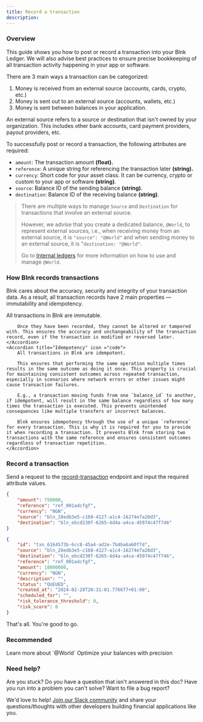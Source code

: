 ```yaml
---
title: Record a transaction
description:
---
```

### Overview

This guide shows you how to post or record a transaction into your Blnk Ledger. We will also advise best practices to ensure precise bookkeeping of all transaction activity happening in your app or software. 

There are 3 main ways a transaction can be categorized:

1. Money is received from an external source (accounts, cards, crypto, etc.)
2. Money is sent out to an external source (accounts, wallets, etc.)
3. Money is sent between balances in your application.

<Tip>
	An external source refers to a source or destination that isn't owned by your organization. This includes other bank accounts, card payment providers, payout providers, etc.
</Tip>

To successfully post or record a transaction, the following attributes are required:

- `amount`: The transaction amount **(float).**
- `reference`: A unique string for referencing the transaction later **(string).** 
- `currency`: Short code for your asset class. It can be currency, crypto or custom to your app or software **(string)**.
- `source`: Balance ID of the sending balance **(string)**.
- `destination`: Balance ID of the receiving balance **(string)**.

>There are multiple ways to manage `Source` and `Destination` for transactions that involve an external source.
>
>However, we advise that you create a dedicated balance, `@World`, to represent external sources, i.e., when receiving money from an external source, it is `"source": "@World"` and when sending money to an external source, it is "`destination: "@World"`. 
>
>Go to [Internal ledgers](/ledger/guide/internal-ledgers) for more information on how to use and manage `@World`.


### How Blnk records transactions

Blnk cares about the accuracy, security and integrity of your transaction data. As a result, all transaction records have 2 main properties — immutability and idempotency.

<AccordionGroup>
	<Accordion title="Immutability" icon="shield-halved">
		All transactions in Blnk are immutable.
		
		Once they have been recorded, they cannot be altered or tampered with. This ensures the accuracy and unchangeability of the transaction record, even if the transaction is modified or reversed later.
	</Accordion>
	<Accordion title="Idempotency" icon ="code">
		All transactions in Blnk are idempotent.
		
		This ensures that performing the same operation multiple times results in the same outcome as doing it once. This property is crucial for maintaining consistent outcomes across repeated transaction, especially in scenarios where network errors or other issues might cause transaction failures.
		
		E.g., a transaction moving funds from one `balance_id` to another, if idempotent, will result in the same balance regardless of how many times the transaction is executed. This prevents unintended consequences like multiple transfers or incorrect balances.
		
		Blnk ensures idempotency through the use of a unique `reference` for every transaction. This is why it is required for you to provide it when recording a transaction. It prevents Blnk from storing two transactions with the same reference and ensures consistent outcomes regardless of transaction repetition.
	</Accordion>
</AccordionGroup>

### Record a transaction

Send a request to the [record-transaction](/misc/record-transaction) endpoint and input the required attribute values.

```json request
{
    "amount": 750000,
    "reference": "ref_001adcfgf",
    "currency": "NGN",
    "source": "bln_28edb3e5-c168-4127-a1c4-16274e7a28d3",
    "destination": "bln_ebcd230f-6265-4d4a-a4ca-45974c47f746"
}
```

```json response
{
    "id": "txn_6164573b-6cc8-45a4-ad2e-7b4ba6a60f7d",
    "source": "bln_28edb3e5-c168-4127-a1c4-16274e7a28d3",
    "destination": "bln_ebcd230f-6265-4d4a-a4ca-45974c47f746",
    "reference": "ref_001adcfgf",
    "amount": 10000000,
    "currency": "NGN",
    "description": "",
    "status": "QUEUED",
    "created_at": "2024-02-28T20:31:01.776677+01:00",
    "scheduled_for": "",
    "risk_tolerance_threshold": 0,
    "risk_score": 0
}
```

That's all. You're good to go.

### Recommended

<CardGroup>
	<Card title="How internal ledgers work" icon="book-open-cover" href="/ledger/guide/internal-ledgers">
        Learn more about `@World`
    </Card>
    <Card title="Set up your balance precision" icon="book-open-cover" href="/ledger/tutorial/precision">
        Optimize your balances with precision
    </Card>
	<Card title="Queuing transactions" icon="book-open-cover" href="/ledger/tutorial/queuing-transactions">
    </Card>
    <Card title="Scheduling transactions" icon="book-open-cover" href="/ledger/tutorial/scheduling-transactions">
    </Card>
</CardGroup>

### Need help?

Are you stuck? Do you have a question that isn't answered in this doc? Have you run into a problem you can't solve? Want to file a bug report?

We'd love to help! [Join our Slack community](https://join.slack.com/t/newworkspace-1tr5864/shared_invite/zt-2d9oejhwl-6VJsXV7Vmy0mCX2vzBXnWA) and share your questions/thoughts with other developers building financial applications like you.
